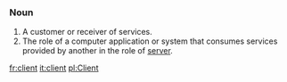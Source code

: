 === Noun ===

# A customer or receiver of services.
# The role of a computer application or system that consumes services provided by another in the role of [[server]].

{{wikipedia}}

[[fr:client]]
[[it:client]]
[[pl:Client]]